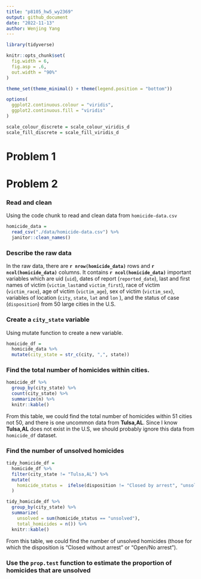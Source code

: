 ```yaml
---
title: "p8105_hw5_wy2369"
output: github_document
date: "2022-11-13"
author: Wenjing Yang
---
```


```r
library(tidyverse)

knitr::opts_chunk$set(
  fig.width = 6,
  fig.asp = .6,
  out.width = "90%"
)

theme_set(theme_minimal() + theme(legend.position = "bottom"))

options(
  ggplot2.continuous.colour = "viridis",
  ggplot2.continuous.fill = "viridis"
)

scale_colour_discrete = scale_colour_viridis_d
scale_fill_discrete = scale_fill_viridis_d
```

# Problem 1

# Problem 2

### Read and clean

Using the code chunk to read and clean data from `homicide-data.csv`

```r
homicide_data = 
  read_csv("./data/homicide-data.csv") %>% 
  janitor::clean_names()
```

### Describe the raw data

In the raw data, there are **`r nrow(homicide_data)`** rows and **`r ncol(homicide_data)`** columns. It contains **`r ncol(homicide_data)`** important variables which are uid (`uid`), dates of report (`reported_date`), last and first names of victim (`victim_last`and `victim_first`), race of victim (`victim_race`), age of victim (`victim_age`), sex of victim (`victim_sex`), variables of location (`city`, `state`, `lat` and `lon` ), and the status of case (`disposition`) from 50 large cities in the U.S.

### Create a `city_state` variable

Using mutate function to create a new variable. 

```r
homicide_df = 
  homicide_data %>% 
  mutate(city_state = str_c(city, ",", state)) 
```

### Find the total number of homicides within cities.

```r
homicide_df %>% 
  group_by(city_state) %>% 
  count(city_state) %>% 
  summarize(n) %>%
  knitr::kable()
```

From this table, we could find the total number of homicides within 51 cities not 50, and there is one uncommon data from **Tulsa,AL**. Since I know **Tulsa,AL** does not exist in the U.S, we should probably ignore this data from `homicide_df` dataset. 

### Find the number of unsolved homicides

```r
tidy_homicide_df = 
  homicide_df %>% 
  filter(city_state != "Tulsa,AL") %>% 
  mutate(
    homicide_status =  ifelse(disposition != "Closed by arrest", "unsolved", "solved")
  )

tidy_homicide_df %>% 
  group_by(city_state) %>% 
  summarize(
    unsolved = sum(homicide_status == "unsolved"),
    total_homicides = n()) %>% 
  knitr::kable()
```

From this table, we could find the number of unsolved homicides (those for which the disposition is “Closed without arrest” or “Open/No arrest”).

### Use the `prop.test` function to estimate the proportion of homicides that are unsolved

```r

```


